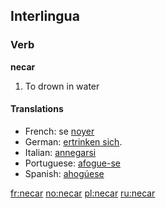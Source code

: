 ==Interlingua==

===Verb===
'''necar'''

# To drown in water

====Translations====
*French: se [[noyer]]
*German: [[ertrinken sich]].
*Italian: [[annegarsi]]
*Portuguese: [[afogue-se]]
*Spanish: [[ahogúese]]

[[fr:necar]]
[[no:necar]]
[[pl:necar]]
[[ru:necar]]
